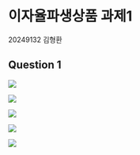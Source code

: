 # 이자율파생상품 과제1 {.unnumbered}

20249132 김형환

## Question 1

![](image/interest_hw2_1.png)

![](image/interest_hw2_2.png)

![](image/interest_hw2_3.png)

![](image/interest_hw2_4.png)

![](image/interest_hw2_5.png)